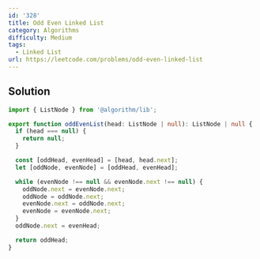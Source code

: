 ```yaml
---
id: '328'
title: Odd Even Linked List
category: Algorithms
difficulty: Medium
tags:
  - Linked List
url: https://leetcode.com/problems/odd-even-linked-list
---
```


## Solution

```typescript showLineNumbers
import { ListNode } from '@algorithm/lib';

export function oddEvenList(head: ListNode | null): ListNode | null {
  if (head === null) {
    return null;
  }

  const [oddHead, evenHead] = [head, head.next];
  let [oddNode, evenNode] = [oddHead, evenHead];

  while (evenNode !== null && evenNode.next !== null) {
    oddNode.next = evenNode.next;
    oddNode = oddNode.next;
    evenNode.next = oddNode.next;
    evenNode = evenNode.next;
  }
  oddNode.next = evenHead;

  return oddHead;
}
```
